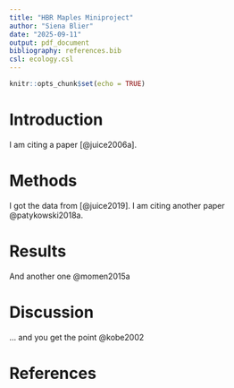 ```yaml
---
title: "HBR Maples Miniproject"
author: "Siena Blier"
date: "2025-09-11"
output: pdf_document
bibliography: references.bib
csl: ecology.csl
---
```


```r
knitr::opts_chunk$set(echo = TRUE)
```

# Introduction

I am citing a paper [@juice2006a].

# Methods

I got the data from [@juice2019]. I am citing another paper @patykowski2018a.

# Results

And another one @momen2015a

# Discussion

... and you get the point @kobe2002

# References
